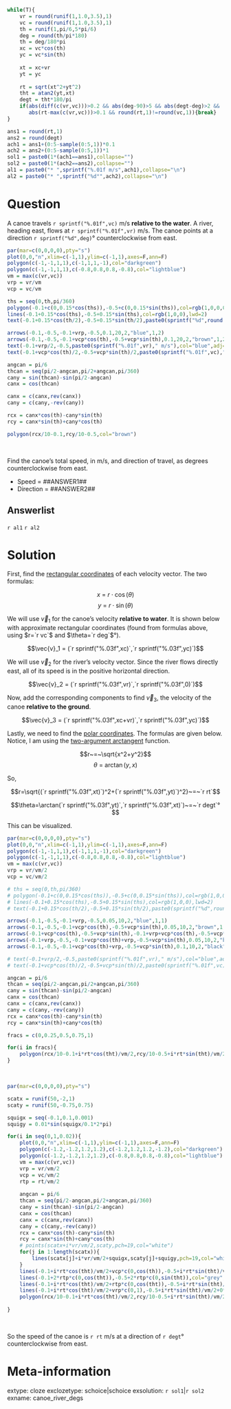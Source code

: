 ```r
while(T){
    vr = round(runif(1,1.0,3.5),1)
    vc = round(runif(1,1.0,3.5),1)
    th = runif(1,pi/6,5*pi/6)
    deg = round(th/pi*180)
    th = deg/180*pi
    xc = vc*cos(th)
    yc = vc*sin(th)
    
    xt = xc+vr
    yt = yc
    
    rt = sqrt(xt^2+yt^2)
    tht = atan2(yt,xt)
    degt = tht*180/pi
    if(abs(diff(c(vr,vc)))>0.2 && abs(deg-90)>5 && abs(degt-deg)>2 && 
       abs(rt-max(c(vr,vc)))>0.1 && round(rt,1)!=round(vc,1)){break}
}

ans1 = round(rt,1)
ans2 = round(degt)
ach1 = ans1+(0:5-sample(0:5,1))*0.1
ach2 = ans2+(0:5-sample(0:5,1))*1
sol1 = paste0(1*(ach1==ans1),collapse="")
sol2 = paste0(1*(ach2==ans2),collapse="")
al1 = paste0("* ",sprintf("%.01f m/s",ach1),collapse="\n")
al2 = paste0("* ",sprintf("%d°",ach2),collapse="\n")

```

Question
========

A canoe travels `r sprintf("%.01f",vc)` m/s **relative to the water**. A river, heading east, flows at `r sprintf("%.01f",vr)` m/s. The canoe points at a direction `r sprintf("%d",deg)`° counterclockwise from east.

```r
par(mar=c(0,0,0,0),pty="s")
plot(0,0,"n",xlim=c(-1,1),ylim=c(-1,1),axes=F,ann=F)
polygon(c(-1,-1,1,1),c(-1,1,1,-1),col="darkgreen")
polygon(c(-1,-1,1,1),c(-0.8,0.8,0.8,-0.8),col="lightblue")
vm = max(c(vr,vc))
vrp = vr/vm
vcp = vc/vm

ths = seq(0,th,pi/360)
polygon(-0.1+c(0,0.15*cos(ths)),-0.5+c(0,0.15*sin(ths)),col=rgb(1,0,0,0.4),border=NA)
lines(-0.1+0.15*cos(ths),-0.5+0.15*sin(ths),col=rgb(1,0,0),lwd=2)
text(-0.1+0.15*cos(th/2),-0.5+0.15*sin(th/2),paste0(sprintf("%d",round(deg)),"°"),srt=(deg/2+90)%%180-90,adj=c(0.5-0.7*sign(cos(th/2)),0.5),col="red")

arrows(-0.1,-0.5,-0.1+vrp,-0.5,0.1,20,2,"blue",1,2)
arrows(-0.1,-0.5,-0.1+vcp*cos(th),-0.5+vcp*sin(th),0.1,20,2,"brown",1,2)
text(-0.1+vrp/2,-0.5,paste0(sprintf("%.01f",vr)," m/s"),col="blue",adj=c(0.5,1.2))
text(-0.1+vcp*cos(th)/2,-0.5+vcp*sin(th)/2,paste0(sprintf("%.01f",vc)," m/s"),srt=(deg+90)%%180-90,col="brown",adj=c(0.5,0.5-0.7*sign(cos(th))))

angcan = pi/6
thcan = seq(pi/2-angcan,pi/2+angcan,pi/360)
cany = sin(thcan)-sin(pi/2-angcan)
canx = cos(thcan)

canx = c(canx,rev(canx))
cany = c(cany,-rev(cany))

rcx = canx*cos(th)-cany*sin(th)
rcy = canx*sin(th)+cany*cos(th)

polygon(rcx/10-0.1,rcy/10-0.5,col="brown")

```
\


Find the canoe's total speed, in m/s, and direction of travel, as degrees counterclockwise from east.

* Speed = ##ANSWER1##
* Direction = ##ANSWER2##

Answerlist
--------

`r al1`
`r al2`


Solution
========

First, find the [rectangular coordinates](https://en.wikipedia.org/wiki/Vector_notation#Rectangular_coordinates) of each velocity vector. The two formulas:

$$x~=~r\cdot\cos(\theta)$$
$$y~=~r\cdot\sin(\theta)$$

We will use $\vec{v}_1$ for the canoe's velocity **relative to water**. It is shown below with approximate rectangular coordinates (found from formulas above, using $r=`r vc`$ and $\theta=`r deg`$°).

$$\vec{v}_1 = (`r sprintf("%.03f",xc)`,`r sprintf("%.03f",yc)`)$$

We will use $\vec{v}_2$ for the river's velocity vector. Since the river flows directly east, all of its speed is in the positive horizontal direction.


$$\vec{v}_2 = (`r sprintf("%.03f",vr)`,`r sprintf("%.03f",0)`)$$

Now, add the corresponding components to find $\vec{v}_3$, the velocity of the canoe **relative to the ground**.

$$\vec{v}_3 = (`r sprintf("%.03f",xc+vr)`,`r sprintf("%.03f",yc)`)$$

Lastly, we need to find the [polar coordinates](https://en.wikipedia.org/wiki/Vector_notation#Polar_coordinates). The formulas are given below. Notice, I am using the [two-argument arctangent](https://en.wikipedia.org/wiki/Atan2) function.

$$r~=~\sqrt{x^2+y^2}$$
$$\theta~=~\arctan(y,x)$$

So,

$$r=\sqrt{(`r sprintf("%.03f",xt)`)^2+(`r sprintf("%.03f",yt)`)^2}~=~`r rt`$$

$$\theta=\arctan(`r sprintf("%.03f",yt)`,`r sprintf("%.03f",xt)`)~=~`r degt`°$$

This can be visualized.

```r
par(mar=c(0,0,0,0),pty="s")
plot(0,0,"n",xlim=c(-1,1),ylim=c(-1,1),axes=F,ann=F)
polygon(c(-1,-1,1,1),c(-1,1,1,-1),col="darkgreen")
polygon(c(-1,-1,1,1),c(-0.8,0.8,0.8,-0.8),col="lightblue")
vm = max(c(vr,vc))
vrp = vr/vm/2
vcp = vc/vm/2

# ths = seq(0,th,pi/360)
# polygon(-0.1+c(0,0.15*cos(ths)),-0.5+c(0,0.15*sin(ths)),col=rgb(1,0,0,0.4),border=NA)
# lines(-0.1+0.15*cos(ths),-0.5+0.15*sin(ths),col=rgb(1,0,0),lwd=2)
# text(-0.1+0.15*cos(th/2),-0.5+0.15*sin(th/2),paste0(sprintf("%d",round(deg)),"°"),srt=(deg/2+90)%%180-90,adj=c(0.5-0.7*sign(cos(th/2)),0.5),col="red")

arrows(-0.1,-0.5,-0.1+vrp,-0.5,0.05,10,2,"blue",1,1)
arrows(-0.1,-0.5,-0.1+vcp*cos(th),-0.5+vcp*sin(th),0.05,10,2,"brown",1,1)
arrows(-0.1+vcp*cos(th),-0.5+vcp*sin(th),-0.1+vrp+vcp*cos(th),-0.5+vcp*sin(th),0.05,10,2,"blue",1,1)
arrows(-0.1+vrp,-0.5,-0.1+vcp*cos(th)+vrp,-0.5+vcp*sin(th),0.05,10,2,"brown",1,1)
arrows(-0.1,-0.5,-0.1+vcp*cos(th)+vrp,-0.5+vcp*sin(th),0.1,10,2,"black",1,lwd=2)

# text(-0.1+vrp/2,-0.5,paste0(sprintf("%.01f",vr)," m/s"),col="blue",adj=c(0.5,1.2))
# text(-0.1+vcp*cos(th)/2,-0.5+vcp*sin(th)/2,paste0(sprintf("%.01f",vc)," m/s"),srt=(deg+90)%%180-90,col="brown",adj=c(0.5,0.5-0.7*sign(cos(th))))

angcan = pi/6
thcan = seq(pi/2-angcan,pi/2+angcan,pi/360)
cany = sin(thcan)-sin(pi/2-angcan)
canx = cos(thcan)
canx = c(canx,rev(canx))
cany = c(cany,-rev(cany))
rcx = canx*cos(th)-cany*sin(th)
rcy = canx*sin(th)+cany*cos(th)

fracs = c(0,0.25,0.5,0.75,1)

for(i in fracs){
    polygon(rcx/10-0.1+i*rt*cos(tht)/vm/2,rcy/10-0.5+i*rt*sin(tht)/vm/2,col=rgb(0.5,0.2,0.2,0.5),border=rgb(0,0,0,0.5))
}
```
\

```r
par(mar=c(0,0,0,0),pty="s")

scatx = runif(50,-2,1)
scaty = runif(50,-0.75,0.75)

squigx = seq(-0.1,0.1,0.001)
squigy = 0.01*sin(squigx/0.1*2*pi)

for(i in seq(0,1,0.02)){
    plot(0,0,"n",xlim=c(-1,1),ylim=c(-1,1),axes=F,ann=F)
    polygon(c(-1.2,-1.2,1.2,1.2),c(-1.2,1.2,1.2,-1.2),col="darkgreen")
    polygon(c(-1.2,-1.2,1.2,1.2),c(-0.8,0.8,0.8,-0.8),col="lightblue")
    vm = max(c(vr,vc))
    vrp = vr/vm/2
    vcp = vc/vm/2
    rtp = rt/vm/2
    
    angcan = pi/6
    thcan = seq(pi/2-angcan,pi/2+angcan,pi/360)
    cany = sin(thcan)-sin(pi/2-angcan)
    canx = cos(thcan)
    canx = c(canx,rev(canx))
    cany = c(cany,-rev(cany))
    rcx = canx*cos(th)-cany*sin(th)
    rcy = canx*sin(th)+cany*cos(th)
    # points(scatx+i*vr/vm/2,scaty,pch=19,col="white")
    for(j in 1:length(scatx)){
        lines(scatx[j]+i*vr/vm/2+squigx,scaty[j]+squigy,pch=19,col="white")
    }
    lines(-0.1+i*rt*cos(tht)/vm/2+vcp*c(0,cos(th)),-0.5+i*rt*sin(tht)/vm/2+vcp*c(0,sin(th)),col="brown",lty=2)
    lines(-0.1+2*rtp*c(0,cos(tht)),-0.5+2*rtp*c(0,sin(tht)),col="grey",lty=2)
    lines(-0.1+i*rt*cos(tht)/vm/2+rtp*c(0,cos(tht)),-0.5+i*rt*sin(tht)/vm/2+rtp*c(0,sin(tht)),col="black",lty=2)
    lines(-0.1+i*rt*cos(tht)/vm/2+vrp*c(0,1),-0.5+i*rt*sin(tht)/vm/2+0*c(0,1),col="blue",lty=2)
    polygon(rcx/10-0.1+i*rt*cos(tht)/vm/2,rcy/10-0.5+i*rt*sin(tht)/vm/2,col=rgb(0.5,0.2,0.2),border=rgb(0,0,0))
    
}
```
\

So the speed of the canoe is `r rt` m/s at a direction of `r degt`° counterclockwise from east.


Meta-information
============
extype: cloze
exclozetype: schoice|schoice
exsolution: `r sol1`|`r sol2`
exname: canoe_river_degs